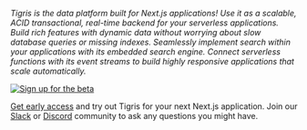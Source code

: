 _Tigris is the data platform built for Next.js applications! Use it as a
scalable, ACID transactional, real-time backend for your serverless
applications. Build rich features with dynamic data without worrying about
slow database queries or missing indexes. Seamlessly implement search within
your applications with its embedded search engine. Connect serverless
functions with its event streams to build highly responsive applications
that scale automatically._

[![Sign up for the beta](/img/hand-laptop.png)](https://www.tigrisdata.com/nextjs#signup-form)

[Get early access](https://www.tigrisdata.com/nextjs#signup-form) and try out
Tigris for your next Next.js application. Join our
[Slack](https://join.slack.com/t/tigrisdatacommunity/shared_invite/zt-16fn5ogio-OjxJlgttJIV0ZDywcBItJQ)
or [Discord](http://discord.tigrisdata.com) community to ask any questions you might have.
